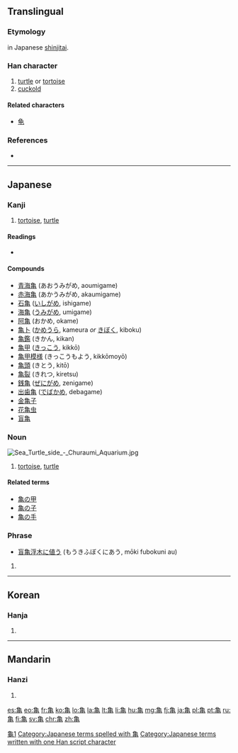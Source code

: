 {{also|龜}}<!-- may be replaced by zh-forms -->
==Translingual==
{{ja-forms|亀|[[龟]]|[[龜]]}}

===Etymology===
{{Han simp|龜}} in Japanese [[shinjitai]].

===Han character===
{{Han char|rn=213|rad=龜|as=00|sn=11|var=2|four=|canj=弓田中山 (NWLU)}}

# [[turtle]] or [[tortoise]]
# [[cuckold]]

====Related characters====
* [[龟]]

===References===
* {{Han ref|kx=0142.281|dkj=00210|hdz=80010.190|uh=4E80|ud=20096}}

[[Category:CJKV characters simplified differently in Japan and China|龜1]]

----

==Japanese==

===Kanji===
{{ja-kanji|grade=c|rs=乙10|style=s|kyu=龜}}

# [[tortoise]], [[turtle]]

====Readings====
* {{ja-readings
|goon=[[き]] (ki), [[く]] (ku) {{qualifier|non-[[w:Jōyō kanji|Jōyō]] reading}}, [[こん]] (kon) {{qualifier|non-[[w:Jōyō kanji|Jōyō]] reading}}
|kanon=[[き]] (ki), [[きゅう]] (kyū), from [[きう]] (kiu) {{qualifier|non-[[w:Jōyō kanji|Jōyō]] reading}}, [[きん]] (kin) {{qualifier|non-[[w:Jōyō kanji|Jōyō]] reading}}
|kun=[[かめ]] (kame)
|nanori=[[ひさ]] (hisa), [[ひさし]] (hisashi)}}

====Compounds====
* [[青海亀]] (あおうみがめ, aoumigame)
* [[赤海亀]] (あかうみがめ, akaumigame)
* [[石亀]] ([[いしがめ]], ishigame)
* [[海亀]] ([[うみがめ]], umigame)
* [[阿亀]] (おかめ, okame)
* [[亀卜]] ([[かめうら]], kameura ''or'' [[きぼく]], kiboku)
* [[亀鑑]] (きかん, kikan)
* [[亀甲]] ([[きっこう]], kikkō)
* [[亀甲模様]] (きっこうもよう, kikkōmoyō)
* [[亀頭]] (きとう, kitō)
* [[亀裂]] (きれつ, kiretsu)
* [[銭亀]] ([[ぜにがめ]], zenigame)
* [[出歯亀]] ([[でばかめ]], debagame)
* [[金亀子]]
* [[花亀虫]]
* [[盲亀]]

===Noun===
[[File:Sea Turtle side - Churaumi Aquarium.jpg|thumb]]
{{ja-noun|k|hira=かめ|rom=kame}}

# [[tortoise]], [[turtle]]

====Related terms====
* [[亀の甲]]
* [[亀の子]]
* [[亀の手]]

===Phrase===
* [[盲亀浮木に値う]] (もうきふぼくにあう, mōki fubokuni au)

# {{defn|ja}}

[[Category:Japanese terms spelled with 亀]]
[[Category:Japanese terms written with one Han script character]]

----

==Korean==

===Hanja===
{{ko-hanja|hangeul=[[귀]], [[균]]|rv=gwi, gyun|mr=kwi, kyun}}

# {{defn|lang=ko|sort=龜00}}

----

==Mandarin==

===Hanzi===
{{cmn-hanzi|pin=[[guī]] ([[gui1]])|wg=kuei<sup>1</sup>}}

# {{defn|lang=cmn|sort=龜00}}

[[Category:CJKV radicals| ]]

[[es:亀]]
[[eo:亀]]
[[fr:亀]]
[[ko:亀]]
[[lo:亀]]
[[la:亀]]
[[lt:亀]]
[[li:亀]]
[[hu:亀]]
[[mg:亀]]
[[fj:亀]]
[[ja:亀]]
[[pl:亀]]
[[pt:亀]]
[[ru:亀]]
[[fi:亀]]
[[sv:亀]]
[[chr:亀]]
[[zh:亀]]